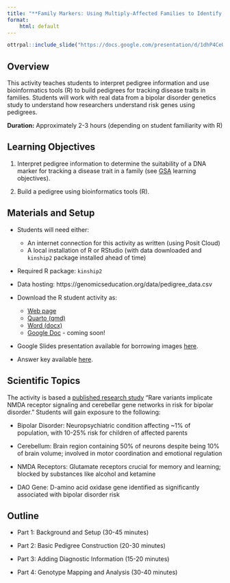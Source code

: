 ```yaml
---
title: "**Family Markers: Using Multiply-Affected Families to Identify Risk Genes**"
format:
    html: default
---
```


```r
ottrpal::include_slide("https://docs.google.com/presentation/d/1dhP4CeUIJAqy3z7mKxuFzk8b8LhLrPBPHb1bpYpbk3c/edit?slide=id.g35ad481b335_0_0#slide=id.g35ad481b335_0_0")
```

## Overview

This activity teaches students to interpret pedigree information and use bioinformatics tools (R) to build pedigrees for tracking disease traits in families. Students will work with real data from a bipolar disorder genetics study to understand how researchers understand risk genes using pedigrees.

**Duration:** Approximately 2-3 hours (depending on student familiarity with R)

## Learning Objectives

1.  Interpret pedigree information to determine the suitability of a DNA marker for tracking a disease trait in a family (see [GSA](https://genetics-gsa.org/education/genetics-learning-framework/) learning objectives).

2.  Build a pedigree using bioinformatics tools (R).

## Materials and Setup

-   Students will need either:

    -   An internet connection for this activity as written (using Posit Cloud)
    -   A local installation of R or RStudio (with data downloaded and `kinship2` package installed ahead of time)

-   Required R package: `kinship2`

-   Data hosting: https://genomicseducation.org/data/pedigree_data.csv

-   Download the R student activity as:

    -   [Web page](https://genomicseducation.org/module/family_markers_student_guide.html)
    -   [Quarto (qmd)](https://github.com/fhdsl/GEMs/blob/main/module/family_markers_student_guide.qmd)
    -   [Word (docx)](https://github.com/fhdsl/GEMs/raw/main/docs/docx/module/family_markers_student_guide.docx)
    -   [Google Doc]() - coming soon!

-   Google Slides presentation available for borrowing images [here](https://docs.google.com/presentation/d/1dhP4CeUIJAqy3z7mKxuFzk8b8LhLrPBPHb1bpYpbk3c/edit?usp=sharing).

-   Answer key available [here]().

## Scientific Topics

The activity is based a [published research study](https://www.nature.com/articles/s41380-022-01609-4) "Rare variants implicate NMDA receptor signaling and cerebellar gene networks in risk for bipolar disorder." Students will gain exposure to the following:

-   Bipolar Disorder: Neuropsychiatric condition affecting \~1% of population, with 10-25% risk for children of affected parents

-   Cerebellum: Brain region containing 50% of neurons despite being 10% of brain volume; involved in motor coordination and emotional regulation

-   NMDA Receptors: Glutamate receptors crucial for memory and learning; blocked by substances like alcohol and ketamine

-   DAO Gene: D-amino acid oxidase gene identified as significantly associated with bipolar disorder risk

## Outline

-   Part 1: Background and Setup (30-45 minutes)

-   Part 2: Basic Pedigree Construction (20-30 minutes)

-   Part 3: Adding Diagnostic Information (15-20 minutes)

-   Part 4: Genotype Mapping and Analysis (30-40 minutes)
